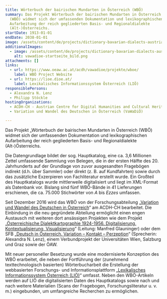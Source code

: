 ```yaml
---
title: Wörterbuch der bairischen Mundarten in Österreich (WBÖ)
summary: Das Projekt Wörterbuch der bairischen Mundarten in Österreich
  (WBÖ) widmet sich der umfassenden Dokumentation und lexikographischen
  Aufarbeitung der reich gegliederten Basis- und Regionaldialekte
  (Alt-)Österreichs.
startDate: 1913-01-01
endDate: 2038-01-01
image: /assets/content/de/projects/dictionary-bavarian-dialects-austria-wboe/wboelogo_800px_transp2.png
additionalImages:
  - image: /assets/content/de/projects/dictionary-bavarian-dialects-austria-wboe/additionalImages/vawadioe-startseite_bild.png
    alt: vawadioe-startseite_bild.png
attachments: []
links:
  - url: https://www.oeaw.ac.at/acdh/vawadioe/projekte/wboe/
    label: WBÖ Project Website
  - url: https://lioe.dioe.at/
    label: Lexikalisches Informationssystem Österreich (LIÖ)
responsiblePersons:
  - Alexandra N. Lenz
  - Philipp Stöckle
hostingOrganizations:
  - ACDH-CH - Austrian Centre for Digital Humanities and Cultural Heritage
  - Variation und Wandel des Deutschen in Österreich (VaWaDiÖ)

---
```

Das Projekt „Wörterbuch der bairischen Mundarten in Österreich (WBÖ) widmet sich der umfassenden Dokumentation und lexikographischen Aufarbeitung der reich gegliederten Basis- und Regionaldialekte (Alt-)Österreichs.

Die Datengrundlage bildet der sog. Hauptkatalog, eine ca. 3,6 Millionen Zettel umfassende Sammlung von Belegen, die in der ersten Hälfte des 20. Jahrhunderts auf der Grundlage von zuvor ausgesandten Fragebögen indirekt (d.h. über Sammler) oder direkt (z. B. auf Kundfahrten) sowie durch das zusätzliche Exzerpieren von Fachliteratur erstellt wurde. Ein Großteil des Hauptkatalogs wurde mittlerweile digitalisiert und liegt im XML-Format als Datenbank vor. Bislang sind fünf WBÖ-Bände in 41 Lieferungen erschienen, die ca. 75.000 Stichwörter von _A_ bis _Ezzes_ umfassen.

Seit Dezember 2016 wird das WBÖ von der Forschungsabteilung „[Variation und Wandel des Deutschen in Österreich](https://www.oeaw.ac.at/acdh/vawadioe/die-abteilung)“ am ACDH-CH bearbeitet. Die Einbindung in die neu gegründete Abteilung ermöglicht einen engen Austausch mit weiteren dort ansässigen Projekten wie dem Projekt „[Österreichische Dialektkartographie 1924-1956. Digitalisierung, Kontextualisierung, Visualisierung](https://diauma.acdh.oeaw.ac.at/)“ (Leitung: Manfred Glauninger) oder dem SFB „[Deutsch in Österreich. Variation – Kontakt – Perzeption](https://dioe.at/)“ (Sprecherin: Alexandra N. Lenz), einem Verbundprojekt der Universitäten Wien, Salzburg und Graz sowie der ÖAW.

Mit neuer personeller Besetzung wurde eine modernisierte Konzeption des WBÖ erarbeitet, die neben der Fortführung der (zunehmend texttechnologisch basierten) Wörterbucharbeit die Erstellung der webbasierten Forschungs- und Informationsplattform „[Lexikalisches Informationssystem Österreich (LIÖ)](https://lioe.dioe.at/)“ umfasst. Neben den WBÖ-Artikeln werden auf LIÖ die digitalisierten Daten des Hauptkatalogs sowie nach und nach weitere Materialien (Scans der Fragebogen, Forschungsliteratur u. v. m.) eingebunden, um umfangreiche Recherchen zu ermöglichen.